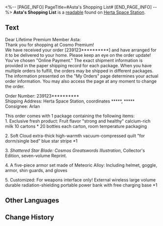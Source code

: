 <%-- [PAGE_INFO]
PageTitle=#Asta's Shopping List#
[END_PAGE_INFO] --%>
{{Readable Infobox
|id           = 083
|partIds      = 190207
|title        = 
|image        = Item Journal Page.png
|world        = Herta Space Station
|parts        = 1
|author       = <!--to be added-->
|description  = Asta's shopping list throughout the cosmos. The recipient of which, unexpectedly, is Arlan.
|part1        = Asta's Shopping List
|source1      = {{cx|Source missing}}
|characters   = 
|factions     = 
}}
'''Asta's Shopping List''' is a [[readable]] found on [[Herta Space Station]].
<!--
==Location==
{{Map Embed|<map name>|<marker id>}}
-->
==Text==
Dear Lifetime Premium Member Asta:<br />Thank you for shopping at Cosmo Premium!<br />We have received your order [239123**********] and have arranged for it to be delivered to your home. Please keep an eye on the order update! You've chosen "Online Payment." The exact shipment information is provided in the paper shipping record for each package. When you have multiple orders to fulfill, the orders may be shipped in different packages. The information presented on the "My Orders" page determines your actual order information. You may also access the page at any moment to change the order.

Order Number: 239123**********<br />Shipping Address: Herta Space Station, coordinates *****, *****<br />Consignee: Arlan

This order comes with 1 package containing the following items:<br />1. Exclusive fresh product: Fruit flavor "strong and healthy" calcium-rich milk 10 cartons * 20 bottles each carton, room temperature packaging

2. Soft Cloud extra-thick high-warmth vacuum-compressed quilt "for dorm/single bed" blue star stripe *1

3. ''Shattered Star Blade: Cosmos Greatswords Illustration'', Collector's Edition, seven-volume Reprint.

4. A five-piece armor set made of Meteoric Alloy: Including helmet, goggle, armor, shin guards, and gloves

5. Customized: For weapons interface only! External wireless large volume durable radiation-shielding portable power bank with free charging base *1

<!--
==Trivia==
* 
-->
==Other Languages==
{{Other Languages
|en   = Asta's Shopping List
|zhs  = 艾丝妲的购物清单
|zht  = 艾絲妲的購物清單
|ja   = アスターのショッピングリスト
|ko   = 아스타의 쇼핑 리스트
|es   = Pedido de Asta
|fr   = Liste des courses d'Asta
|ru   = Список покупок Асты
|th   = รายการซื้อสินค้าของ Asta
|vi   = Danh Sách Mua Sắm Của Asta
|de   = Astas Einkaufsliste
|id   = Daftar Belanja Asta
|pt   = Lista de Compras de Asta
}}

==Change History==
{{Change History|1.0}}